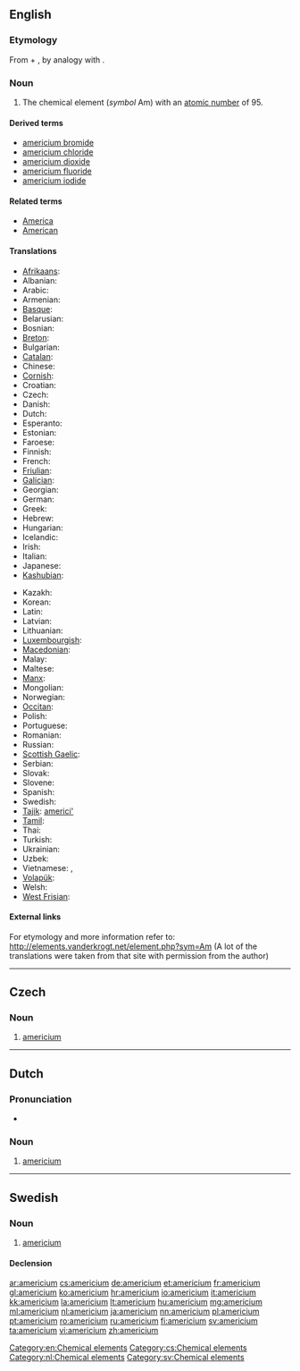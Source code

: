 {{also|Americium}}
==English==
{{elements|Am|plutonium|Pu|curium|Cm}}

===Etymology===
From {{term|America|Americ(as)}} + {{term|-ium}}, by analogy with {{term|europium}}.

===Noun===
{{en-noun|-}}
{{wikipedia}}

# The chemical element (''symbol'' Am) with an [[atomic number]] of 95.

====Derived terms====
* [[americium bromide]]
* [[americium chloride]]
* [[americium dioxide]]
* [[americium fluoride]]
* [[americium iodide]]

====Related terms====
* [[America]]
* [[American]]

====Translations====
{{trans-top|chemical element with atomic number 95}}
* [[Afrikaans]]: {{t-|af|americium|xs=Afrikaans}}
* Albanian: {{t|sq|americ|xs=Albanian}}
* Arabic: {{t|ar|أمريكيوم|m|tr=’amríkyum}}
* Armenian: {{t-|hy|ամերիցիում|tr=americʿium}}
* [[Basque]]: {{t|eu|amerizioa|xs=Basque}}
* Belarusian: {{t|be|амерыцый|m|tr=amerýtsyj|xs=Belarusian}}
* Bosnian: {{t-|bs|americij}}
* [[Breton]]: {{t|br|amerikiom|xs=Breton}}
* Bulgarian: {{t-|bg|америций|m|tr=amerítsij}}
* [[Catalan]]: {{t+|ca|americi}}
* Chinese: {{t-|cmn|鋂|tr=méi|sc=Hani}}
* [[Cornish]]: {{t|kw|amerycanyum|xs=Cornish}}
* Croatian: {{t+|hr|americij}}
* Czech: {{t+|cs|americium}}
* Danish: {{t-|da|americium}}
* Dutch: {{t+|nl|americium|n}}
* Esperanto: {{t-|eo|americio|xs=Esperanto}}
* Estonian: {{t-|et|ameriitsium}}
* Faroese: {{t-|fo|americium|xs=Faroese}}
* Finnish: {{t+|fi|amerikium}}
* French: {{t+|fr|américium|m}}
* [[Friulian]]: {{tø|fur|americi}}
* [[Galician]]: {{t+|gl|americio|xs=Galician}}
* Georgian: {{t|ka|ამერიციუმი|tr=ameritsiumi|sc=Geor|xs=Georgian}}
* German: {{t+|de|Americium|n}}
* Greek: {{t+|el|αμερίκιο|n|tr=ameríkio}}
* Hebrew: {{t+|he|אמריציום|tr=amerítsiyum}}
* Hungarian: {{t+|hu|amerícium}}
* Icelandic: {{t+|is|ameríkín}}
* Irish: {{t|ga|aimeiriciam|xs=Irish}}
* Italian: {{t+|it|americio|m}}
* Japanese: {{t+|ja|アメリシウム|tr=amerishiumu}}
* [[Kashubian]]: {{t|csb|amerik|xs=Kashubian}}
{{trans-mid}}
* Kazakh: {{t-|kk|америций|tr=ameritsii|sc=Cyrl|xs=Kazakh}}
* Korean: {{t+|ko|아메리슘|tr=amerisyum|sc=Hang}}
* Latin: {{t+|la|americium|n}}
* Latvian: {{t|lv|amerīcijs|xs=Latvian}}
* Lithuanian: {{t+|lt|americis|xs=Lithuanian}}
* [[Luxembourgish]]: {{t|lb|Amerizium|xs=Luxembourgish}}
* [[Macedonian]]: {{t|mk|америциум|m|tr=amerítsium}}
* Malay: {{t|ms|amerisium|xs=Malay}}
* Maltese: {{t|mt|amerizjum|xs=Maltese}}
* [[Manx]]: {{t-|gv|americium|xs=Manx}}
* Mongolian: {{t|mn|америци|tr=ameritsi|sc=Cyrl|xs=Mongolian}}
* Norwegian: {{t-|no|americium}}
* [[Occitan]]: {{t-|oc|americi|xs=Occitan}}
* Polish: {{t+|pl|ameryk|m}}
* Portuguese: {{t+|pt|amerício|m}}
* Romanian: {{t+|ro|americiu|n}}
* Russian: {{t+|ru|америций|m|tr=amerítsij}}
* [[Scottish Gaelic]]: {{t|gd|aimeiriciam|xs=Scottish Gaelic}}
* Serbian: {{t|sr|америциjум|m|tr=americijum|sc=Cyrl}}
* Slovak: {{t-|sk|americium}}
* Slovene: {{t+|sl|americij}}
* Spanish: {{t+|es|americio|m}}
* Swedish: {{t+|sv|americium|n}}
* [[Tajik]]: [[americi']]
* [[Tamil]]: {{t|ta|அமெரிகியம்|tr=amerikiyam|xs=Tamil}}
* Thai: {{t|th|อะเมริเซียม|tr=àmērísiam}}
* Turkish: {{t+|tr|amerikyum}}
* Ukrainian: {{t|uk|америцiй|m|tr=amerýtsij|xs=Ukrainian}}
* Uzbek: {{t-|uz|америций|tr=ameritsiy|sc=Cyrl|xs=Uzbek}}
* Vietnamese: {{t|vi|Amerixi|xs=Vietnamese}}, {{t|vi|Ameriđi|xs=Vietnamese}}
* [[Volapük]]: {{t|vo|lamerikin|xs=Volapük}}
* Welsh: {{t|cy|americiwm|xs=Welsh}}
* [[West Frisian]]: {{t-|fy|americium|xs=West Frisian}}
{{trans-bottom}}

====External links====
For etymology and more information refer to:
http://elements.vanderkrogt.net/element.php?sym=Am
(A lot of the translations were taken from that site with permission from the author)

[[Category:en:Chemical elements]]
----

==Czech==

===Noun===
{{cs-noun|g=n}}

# [[#English|americium]] {{gloss|the chemical element with an atomic number of 95}}

[[Category:cs:Chemical elements]]

----

==Dutch==
{{wikipedia|lang=nl}}

===Pronunciation===
* {{audio|Nl-americium.ogg|Audio}}

===Noun===
{{head|nl|noun|g=n}}

# [[americium#English|americium]]

[[Category:nl:Chemical elements]]
----

==Swedish==
{{wikipedia|lang=sv}}

===Noun===
{{sv-noun|g=n}}

# [[#English|americium]]

====Declension====
{{sv-noun-unc-irreg-n|2=americiumet}}

[[Category:sv:Chemical elements]]

[[ar:americium]]
[[cs:americium]]
[[de:americium]]
[[et:americium]]
[[fr:americium]]
[[gl:americium]]
[[ko:americium]]
[[hr:americium]]
[[io:americium]]
[[it:americium]]
[[kk:americium]]
[[la:americium]]
[[lt:americium]]
[[hu:americium]]
[[mg:americium]]
[[ml:americium]]
[[nl:americium]]
[[ja:americium]]
[[nn:americium]]
[[pl:americium]]
[[pt:americium]]
[[ro:americium]]
[[ru:americium]]
[[fi:americium]]
[[sv:americium]]
[[ta:americium]]
[[vi:americium]]
[[zh:americium]]